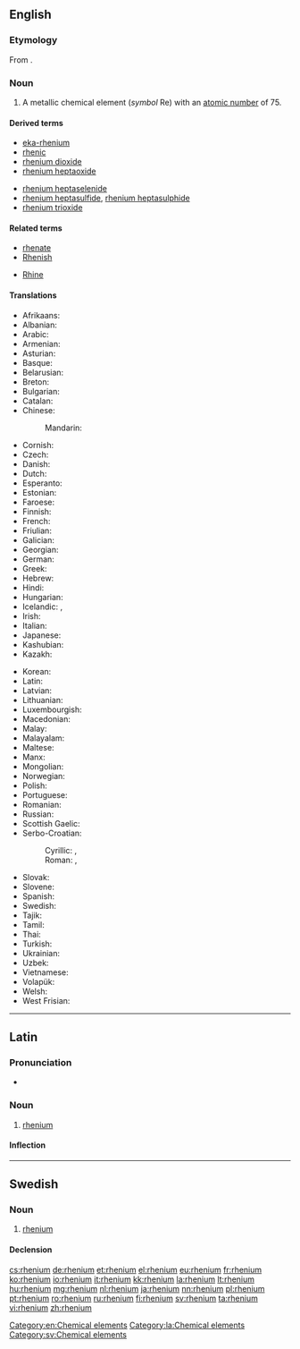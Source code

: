 {{also|Rhenium}}
==English==

{{elements|Re|tungsten|W|osmium|Os}}

===Etymology===
From {{etyl|la|en}} {{term|Rhenus||[[Rhine]]|lang=la}}.

===Noun===
{{en-noun|-}}
{{wikipedia}}

# A metallic chemical element (''symbol'' Re) with an [[atomic number]] of 75.

====Derived terms====
{{der-top}}
* [[eka-rhenium]]
* [[rhenic]]
* [[rhenium dioxide]]
* [[rhenium heptaoxide]]
{{der-mid}}
* [[rhenium heptaselenide]]
* [[rhenium heptasulfide]], [[rhenium heptasulphide]]
* [[rhenium trioxide]]
{{der-bottom}}

====Related terms====
{{rel-top}}
* [[rhenate]]
* [[Rhenish]]
{{rel-mid}}
* [[Rhine]]
{{rel-bottom}}

====Translations====
{{trans-top|chemical element}}
* Afrikaans: {{t|af|renium}}
* Albanian: {{t|sq|renium}}
* Arabic: {{t|ar|رنيوم|tr=rínyum|m}}
* Armenian: {{t|hy|ռենիում|tr=ŕenium}}
* Asturian: {{t|ast|reniu|m}}
* Basque: {{t|eu|renioa}}
* Belarusian: {{t|be|рэнiй|tr=rénij|m}}
* Breton: {{t|br|reniom}}
* Bulgarian: {{t|bg|рений|m|tr=rénij}}
* Catalan: {{t|ca|reni|m}}
* Chinese:
*: Mandarin: {{t+|cmn|錸|tr=lá}}
* Cornish: {{t|kw|rhenyum}}
* Czech: {{t+|cs|rhenium}}
* Danish: {{t|da|rhenium}}
* Dutch: {{t+|nl|renium|n}}
* Esperanto: {{t|eo|renio}}
* Estonian: {{t|et|reenium}}
* Faroese: {{t|fo|renium}}
* Finnish: {{t+|fi|renium}}
* French: {{t+|fr|rhénium|m}}
* Friulian: {{t|fur|reni}}
* Galician: {{t+|gl|renio|m}}
* Georgian: {{t|ka|რენიუმი|tr=reniumi}}
* German: {{t+|de|Rhenium|n}}
* Greek: {{t+|el|ρήνιο|n|tr=rínio}}
* Hebrew: {{t|he|רניום|tr=renyum|m}}
* Hindi: {{t|hi|बाष्पातु|tr=baashpaatu|sc=Deva}}
* Hungarian: {{t+|hu|rénium}}
* Icelandic: {{t+|is|renín|n}}, {{t|is|reníum|n}}
* Irish: {{t|ga|réiniam}}
* Italian: {{t+|it|renio|m}}
* Japanese: {{t+|ja|レニウム|tr=reniumu}}
* Kashubian: {{t|csb|rén}}
* Kazakh: {{t|kk|рений|tr=renii|sc=Cyrl}}
{{trans-mid}}
* Korean: {{t+|ko|레늄|tr=renyum}}
* Latin: {{t+|la|rhenium}}
* Latvian: {{t|lv|rēnijs}}
* Lithuanian: {{t+|lt|renis}}
* Luxembourgish: {{t|lb|Rhenium}}
* Macedonian: {{t|mk|рениум|tr=rénium|m}}
* Malay: {{t|ms|renium}}
* Malayalam: {{t+|ml|റിനിയം|tr=riniyum}}
* Maltese: {{t|mt|rinjum}}
* Manx: {{t|gv|rainium}}
* Mongolian: {{t|mn|рени|tr=reni}}
* Norwegian: {{t|no|rhenium}}
* Polish: {{t+|pl|ren|m}}
* Portuguese: {{t+|pt|rénio|m}}
* Romanian: {{t+|ro|reniu|n}}
* Russian: {{t+|ru|рений|m|tr=rénij}}
* Scottish Gaelic: {{t|gd|rèiniam}}
* Serbo-Croatian:
*: Cyrillic: {{t|sh|рениjум|m|sc=Cyrl}}, {{t|sh|рениј|m|sc=Cyrl}}
*: Roman: {{t|sh|renijum|m}}, {{t|sh|renij|m}}
* Slovak: {{t|sk|rhenium}}
* Slovene: {{t+|sl|renij}}
* Spanish: {{t+|es|renio|m}}
* Swedish: {{t+|sv|rhenium|n}}
* Tajik: {{t|tg|reni'}}
* Tamil: {{t|ta|ரெனியம்|tr=reniyam}}
* Thai: {{t|th|รีเนียม|tr=rīniam}}
* Turkish: {{t+|tr|renyum}}
* Ukrainian: {{t|uk|ренiй|tr=rénij|m}}
* Uzbek: {{t|uz|рений|tr=reniy|sc=Cyrl}}
* Vietnamese: {{t|vi|reni}}
* Volapük: {{t+|vo|renin}}
* Welsh: {{t+|cy|rheniwm}}
* West Frisian: {{t|fy|rhenium}}
{{trans-bottom}}

[[Category:en:Chemical elements]]

----

==Latin==
{{wikipedia|lang=la}}

===Pronunciation===
* {{la-pronunc|rhēnium}}

===Noun===
{{la-noun|rhēnium|rhenii|rhēniī|n|second}}

# [[#English|rhenium]]

====Inflection====
{{la-decl-2nd-N|rhēni}}

[[Category:la:Chemical elements]]

----

==Swedish==
{{wikipedia|lang=sv}}

===Noun===
{{sv-noun|n|-}}

# [[#English|rhenium]]

====Declension====
{{sv-noun-unc-irreg-n|2=rheniumet}}

[[Category:sv:Chemical elements]]

[[cs:rhenium]]
[[de:rhenium]]
[[et:rhenium]]
[[el:rhenium]]
[[eu:rhenium]]
[[fr:rhenium]]
[[ko:rhenium]]
[[io:rhenium]]
[[it:rhenium]]
[[kk:rhenium]]
[[la:rhenium]]
[[lt:rhenium]]
[[hu:rhenium]]
[[mg:rhenium]]
[[nl:rhenium]]
[[ja:rhenium]]
[[nn:rhenium]]
[[pl:rhenium]]
[[pt:rhenium]]
[[ro:rhenium]]
[[ru:rhenium]]
[[fi:rhenium]]
[[sv:rhenium]]
[[ta:rhenium]]
[[vi:rhenium]]
[[zh:rhenium]]